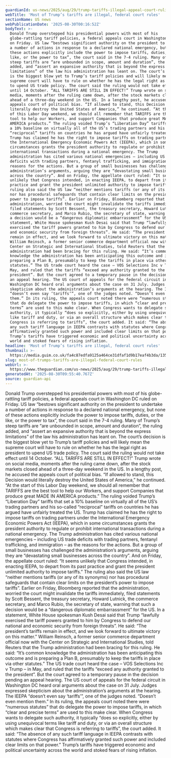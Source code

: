 ```yaml
---
guardianId: us-news/2025/aug/29/trump-tariffs-illegal-appeal-court-ruling
webTitle: 'Most of Trump’s tariffs are illegal, federal court rules'
sectionName: US news
webPublicationDate: '2025-08-30T00:16:52Z'
bodyText: >-
  Donald Trump overstepped his presidential powers with most of his
  globe-rattling tariff policies, a federal appeals court in Washington DC ruled
  on Friday. US law “bestows significant authority on the president to undertake
  a number of actions in response to a declared national emergency, but none of
  these actions explicitly include the power to impose tariffs, duties, or the
  like, or the power to tax”, the court said in the 7-4 ruling. Many of Trump’s
  steep tariffs are “are unbounded in scope, amount and duration”, the ruling
  added, and “assert an expansive authority that is beyond the express
  limitations” of the law his administration has leant on. The court’s decision
  is the biggest blow yet to Trump’s tariff policies and will likely mean the
  supreme court will have to rule on whether he has the legal right as president
  to upend US trade policy. The court said the ruling would not take effect
  until 14 October. “ALL TARIFFS ARE STILL IN EFFECT!” Trump wrote on social
  media, moments after the ruling came down, after the stock markets closed
  ahead of a three-day weekend in the US. In a lengthy post, he accused the
  appeals court of political bias. “If allowed to stand, this Decision would
  literally destroy the United States of America,” he continued. “At the start
  of this Labor Day weekend, we should all remember that TARIFFS are the best
  tool to help our Workers, and support Companies that produce great MADE IN
  AMERICA products.” The ruling voided Trump’s “Liberation Day” tariffs that set
  a 10% baseline on virtually all of the US’s trading partners and his so-called
  “reciprocal” tariffs on countries he has argued have unfairly treated the US.
  Trump has claimed he has the right to impose tariffs on trading partners under
  the International Emergency Economic Powers Act (IEEPA), which in some
  circumstances grants the president authority to regulate or prohibit
  international transactions during a national emergency. The Trump
  administration has cited various national emergencies – including US trade
  deficits with trading partners, fentanyl trafficking, and immigration – as the
  reasons for the actions. But a group of small businesses has challenged the
  administration’s arguments, arguing they are “devastating small businesses
  across the country”. And on Friday, the appellate court ruled: “It seems
  unlikely that Congress intended, in enacting IEEPA, to depart from its past
  practice and grant the president unlimited authority to impose tariffs.” The
  ruling also said the US law “neither mentions tariffs (or any of its synonyms)
  nor has procedural safeguards that contain clear limits on the president’s
  power to impose tariffs”. Earlier on Friday, Bloomberg reported that the
  administration, worried the court might invalidate the tariffs immediately,
  filed statements by Scott Bessent, the treasury secretary, Howard Lutnick, the
  commerce secretary, and Marco Rubio, the secretary of state, warning that such
  a decision would be a “dangerous diplomatic embarrassment” for the US. In a
  statement, White House spokesman Kush Desai said that Trump “lawfully
  exercised the tariff powers granted to him by Congress to defend our national
  and economic security from foreign threats”. He said: “The president’s tariffs
  remain in effect, and we look forward to ultimate victory on this matter.”
  William Reinsch, a former senior commerce department official now with the
  Center on Strategic and International Studies, told Reuters that the Trump
  administration had been bracing for this ruling. He said: “It’s common
  knowledge the administration has been anticipating this outcome and is
  preparing a Plan B, presumably to keep the tariffs in place via other
  statutes.” The US trade court heard the case – VOS Selections Inc v Trump – in
  May, and ruled that the tariffs “exceed any authority granted to the
  president”. But the court agreed to a temporary pause in the decision pending
  an appeal hearing. The US court of appeals for the federal circuit in
  Washington DC heard oral arguments about the case on 31 July. Judges expressed
  skepticism about the administration’s arguments at the hearing. The IEEPA
  “doesn’t even say ‘tariffs’”, one of the judges noted. “Doesn’t even mention
  them.” In its ruling, the appeals court noted there were “numerous statutes”
  that do delegate the power to impose tariffs, in which “clear and precise
  terms” are used to this make clear. When Congress wants to delegate such
  authority, it typically “does so explicitly, either by using unequivocal terms
  like tariff and duty, or via an overall structure which makes clear that
  Congress is referring to tariffs”, the court added. It said: “The absence of
  any such tariff language in IEEPA contrasts with statutes where Congress has
  affirmatively granted such power and included clear limits on that power.”
  Trump’s tariffs have triggered economic and political uncertainty across the
  world and stoked fears of rising inflation.
headline: 'Most of Trump’s tariffs are illegal, federal court rules'
thumbnail: >-
  https://media.guim.co.uk/fa4c87edfa9125a464ce31dfaf1d9b17eaf4b3da/1357_0_6784_5430/500.jpg
slug: most-of-trumps-tariffs-are-illegal-federal-court-rules
webUrl: >-
  https://www.theguardian.com/us-news/2025/aug/29/trump-tariffs-illegal-appeal-court-ruling
generatedAt: '2025-08-30T09:55:40.767Z'
source: guardian-api
---
```

Donald Trump overstepped his presidential powers with most of his globe-rattling tariff policies, a federal appeals court in Washington DC ruled on Friday. US law “bestows significant authority on the president to undertake a number of actions in response to a declared national emergency, but none of these actions explicitly include the power to impose tariffs, duties, or the like, or the power to tax”, the court said in the 7-4 ruling. Many of Trump’s steep tariffs are “are unbounded in scope, amount and duration”, the ruling added, and “assert an expansive authority that is beyond the express limitations” of the law his administration has leant on. The court’s decision is the biggest blow yet to Trump’s tariff policies and will likely mean the supreme court will have to rule on whether he has the legal right as president to upend US trade policy. The court said the ruling would not take effect until 14 October. “ALL TARIFFS ARE STILL IN EFFECT!” Trump wrote on social media, moments after the ruling came down, after the stock markets closed ahead of a three-day weekend in the US. In a lengthy post, he accused the appeals court of political bias. “If allowed to stand, this Decision would literally destroy the United States of America,” he continued. “At the start of this Labor Day weekend, we should all remember that TARIFFS are the best tool to help our Workers, and support Companies that produce great MADE IN AMERICA products.” The ruling voided Trump’s “Liberation Day” tariffs that set a 10% baseline on virtually all of the US’s trading partners and his so-called “reciprocal” tariffs on countries he has argued have unfairly treated the US. Trump has claimed he has the right to impose tariffs on trading partners under the International Emergency Economic Powers Act (IEEPA), which in some circumstances grants the president authority to regulate or prohibit international transactions during a national emergency. The Trump administration has cited various national emergencies – including US trade deficits with trading partners, fentanyl trafficking, and immigration – as the reasons for the actions. But a group of small businesses has challenged the administration’s arguments, arguing they are “devastating small businesses across the country”. And on Friday, the appellate court ruled: “It seems unlikely that Congress intended, in enacting IEEPA, to depart from its past practice and grant the president unlimited authority to impose tariffs.” The ruling also said the US law “neither mentions tariffs (or any of its synonyms) nor has procedural safeguards that contain clear limits on the president’s power to impose tariffs”. Earlier on Friday, Bloomberg reported that the administration, worried the court might invalidate the tariffs immediately, filed statements by Scott Bessent, the treasury secretary, Howard Lutnick, the commerce secretary, and Marco Rubio, the secretary of state, warning that such a decision would be a “dangerous diplomatic embarrassment” for the US. In a statement, White House spokesman Kush Desai said that Trump “lawfully exercised the tariff powers granted to him by Congress to defend our national and economic security from foreign threats”. He said: “The president’s tariffs remain in effect, and we look forward to ultimate victory on this matter.” William Reinsch, a former senior commerce department official now with the Center on Strategic and International Studies, told Reuters that the Trump administration had been bracing for this ruling. He said: “It’s common knowledge the administration has been anticipating this outcome and is preparing a Plan B, presumably to keep the tariffs in place via other statutes.” The US trade court heard the case – VOS Selections Inc v Trump – in May, and ruled that the tariffs “exceed any authority granted to the president”. But the court agreed to a temporary pause in the decision pending an appeal hearing. The US court of appeals for the federal circuit in Washington DC heard oral arguments about the case on 31 July. Judges expressed skepticism about the administration’s arguments at the hearing. The IEEPA “doesn’t even say ‘tariffs’”, one of the judges noted. “Doesn’t even mention them.” In its ruling, the appeals court noted there were “numerous statutes” that do delegate the power to impose tariffs, in which “clear and precise terms” are used to this make clear. When Congress wants to delegate such authority, it typically “does so explicitly, either by using unequivocal terms like tariff and duty, or via an overall structure which makes clear that Congress is referring to tariffs”, the court added. It said: “The absence of any such tariff language in IEEPA contrasts with statutes where Congress has affirmatively granted such power and included clear limits on that power.” Trump’s tariffs have triggered economic and political uncertainty across the world and stoked fears of rising inflation.
